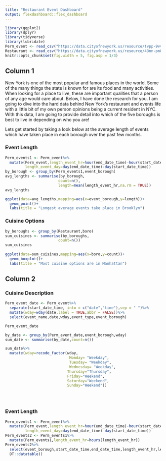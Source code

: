 ```yaml
---
title: "Restaurant Event Dashboard"
output: flexdashboard::flex_dashboard
---
```


```r
library(ggplot2)
library(dplyr)
library(tidyverse)
library(lubridate)
Perm_event <- read_csv("https://data.cityofnewyork.us/resource/tvpp-9vvx.csv")
Restaurant <- read_csv("https://data.cityofnewyork.us/resource/43nn-pn8j.csv")
knitr::opts_chunk$set(fig.width = 5, fig.asp = 1/3)
```

## Column 1

New York is one of the most popular and famous places in the world. Some of the many things the state is known for are its food and many activities. When looking for a place to live, these are important qualities that a person of any age would care about. Below, I have done the research for you. I am going to dive into the hard data behind New York's restaurant and events life with a little bit of my own person opinions being a current resident in NYC. With this data, I am going to provide detail into which of the five boroughs is best to live in depending on who you are! 

Lets get started by taking a look below at the average length of events which have taken place in each borough over the past few months. 

### Event Length

```r
Perm_events1 <- Perm_event%>%
  mutate(Perm_event,length_event_hr=hour(end_date_time)-hour(start_date_time),
         length_event_day=day(end_date_time)-day(start_date_time))
by_borough <- group_by(Perm_events1,event_borough)
avg_lengths <- summarise(by_borough,
                        count=n(),
                        length=mean(length_event_hr,na.rm = TRUE))
avg_lengths

ggplot(data=avg_lengths,mapping=aes(x=event_borough,y=length))+
  geom_point()+
  labs(title = "Longest average events take place in Brooklyn")

```

### Cuisine Options

```r
by_boroughs <- group_by(Restaurant,boro)
sum_cuisines <- summarise(by_boroughs,
                        count=n())
sum_cuisines
                        
ggplot(data=sum_cuisines,mapping=aes(x=boro,y=count))+
  geom_boxplot()+
  labs(title = "Most cuisine options are in Manhattan")
```

## Column 2

### Cuisine Description

```r
Perm_event_date <- Perm_event%>%
  separate(start_date_time, into = c("date","time"),sep = " ")%>%
  mutate(wday=wday(date,label = TRUE,abbr = FALSE))%>%
  select(event_name,date,wday,event_type,event_borough)

Perm_event_date

by_date <- group_by(Perm_event_date,event_borough,wday)
sum_date <- summarise(by_date,count=n())

sum_date%>%
  mutate(wday=recode_factor(wday,
                             Monday= "Weekday",
                             Tuesday= "Weekday",
                             Wednesday= "Weekday",
                            Thursday="Thursday",
                            Friday="Weekend",
                            Saturday="Weekend",
                            Sunday="Weekend"))


  
```

### Event Length 

```r
Perm_events1 <- Perm_event%>%
  mutate(Perm_event,length_event_hr=hour(end_date_time)-hour(start_date_time),
         length_event_day=day(end_date_time)-day(start_date_time))
Perm_events2 <- Perm_events1%>%
  mutate(Perm_events1,length_event_hr=hours(length_event_hr))
Perm_events2%>%
  select(event_borough,start_date_time,end_date_time,length_event_hr,length_event_day)%>%
  DT::datatable()
```
